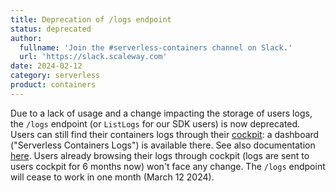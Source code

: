 ```yaml
---
title: Deprecation of /logs endpoint
status: deprecated
author:
  fullname: 'Join the #serverless-containers channel on Slack.'
  url: 'https://slack.scaleway.com'
date: 2024-02-12
category: serverless
product: containers
---
```


Due to a lack of usage and a change impacting the storage of users logs, the `/logs` endpoint (or `ListLogs` for our SDK users) is now deprecated.
Users can still find their containers logs through their [cockpit](https://www.scaleway.com/en/docs/observability/cockpit/how-to/access-grafana-and-managed-dashboards/): a dashboard ("Serverless Containers Logs") is available there. See also documentation [here](https://www.scaleway.com/en/developers/api/serverless-containers/#logs).
Users already browsing their logs through cockpit (logs are sent to users cockpit for 6 months now) won't face any change.
The `/logs` endpoint will cease to work in one month (March 12 2024).
